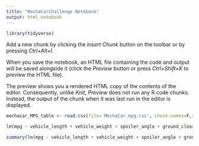 ```yaml
---
title: "MechaCarChallenge Notebook"
output: html_notebook
---
```



```r
library(tidyverse)
```
Add a new chunk by clicking the *Insert Chunk* button on the toolbar or by pressing *Ctrl+Alt+I*.

When you save the notebook, an HTML file containing the code and output will be saved alongside it (click the *Preview* button or press *Ctrl+Shift+K* to preview the HTML file).

The preview shows you a rendered HTML copy of the contents of the editor. Consequently, unlike *Knit*, *Preview* does not run any R code chunks. Instead, the output of the chunk when it was last run in the editor is displayed.

```r
mechacar_MPG_table <- read.csv(file='MechaCar_mpg.csv', check.names=F,stringsAsFactors = F)
```

```r
lm(mpg ~ vehicle_length + vehicle_weight + spoiler_angle + ground_clearance + AWD, data=mechacar_MPG_table)
```
```r
summary(lm(mpg ~ vehicle_length + vehicle_weight + spoiler_angle + ground_clearance + AWD, data=mechacar_MPG_table))
```

